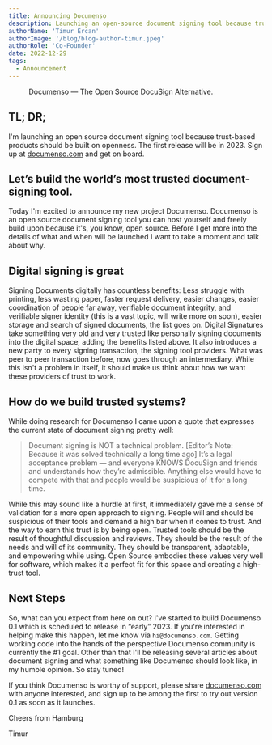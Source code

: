---
title: Announcing Documenso
description: Launching an open-source document signing tool because trusted-based products should be built on openness. The first release will be in 2023. Sign up at documenso.com to be on board.
authorName: 'Timur Ercan'
authorImage: '/blog/blog-author-timur.jpeg'
authorRole: 'Co-Founder'
date: 2022-12-29
tags:
  - Announcement
---

<figure>
  <MdxNextImage
    src="/blog/blog-banner-announcing-documenso.webp"
    width="1400"
    height="884"
    alt="Documenso announcement blog banner"
  />

  <figcaption className="text-center">Documenso — The Open Source DocuSign Alternative.</figcaption>
</figure>

## TL; DR;

I'm launching an open source document signing tool because trust-based products should be built on openness. The first release will be in 2023. Sign up at <a href="https://documenso.com" target="_blank">documenso.com</a> and get on board.

## Let’s build the world’s most trusted document-signing tool.

Today I'm excited to announce my new project Documenso. Documenso is an open source document signing tool you can host yourself and freely build upon because it's, you know, open source. Before I get more into the details of what and when will be launched I want to take a moment and talk about why.

## Digital signing is great

Signing Documents digitally has countless benefits: Less struggle with printing, less wasting paper, faster request delivery, easier changes, easier coordination of people far away, verifiable document integrity, and verifiable signer identity (this is a vast topic, will write more on soon), easier storage and search of signed documents, the list goes on. Digital Signatures take something very old and very trusted like personally signing documents into the digital space, adding the benefits listed above. It also introduces a new party to every signing transaction, the signing tool providers. What was peer to peer transaction before, now goes through an intermediary. While this isn't a problem in itself, it should make us think about how we want these providers of trust to work.

## How do we build trusted systems?

While doing research for Documenso I came upon a quote that expresses the current state of document signing pretty well:

> Document signing is NOT a technical problem. [Editor’s Note: Because it was solved technically a long time ago] It’s a legal acceptance problem — and everyone KNOWS DocuSign and friends and understands how they’re admissible. Anything else would have to compete with that and people would be suspicious of it for a long time.

While this may sound like a hurdle at first, it immediately gave me a sense of validation for a more open approach to signing. People will and should be suspicious of their tools and demand a high bar when it comes to trust. And the way to earn this trust is by being open. Trusted tools should be the result of thoughtful discussion and reviews. They should be the result of the needs and will of its community. They should be transparent, adaptable, and empowering while using. Open Source embodies these values very well for software, which makes it a perfect fit for this space and creating a high-trust tool.

## Next Steps

So, what can you expect from here on out? I've started to build Documenso 0.1 which is scheduled to release in “early” 2023. If you're interested in helping make this happen, let me know via `hi@documenso.com`. Getting working code into the hands of the perspective Documenso community is currently the #1 goal. Other than that I'll be releasing several articles about document signing and what something like Documenso should look like, in my humble opinion. So stay tuned!

If you think Documenso is worthy of support, please share <a href="https://documenso.com" target="_blank">documenso.com</a> with anyone interested, and sign up to be among the first to try out version 0.1 as soon as it launches.

Cheers from Hamburg

Timur

